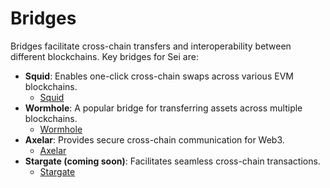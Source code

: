 # Bridges

Bridges facilitate cross-chain transfers and interoperability between different blockchains. Key bridges for Sei are:

- **Squid**: Enables one-click cross-chain swaps across various EVM blockchains.
   - [Squid](https://blockworks.co/news/squid-one-click-cross-chain-swaps-cosmos)
- **Wormhole**: A popular bridge for transferring assets across multiple blockchains.
   - [Wormhole](https://wormholenetwork.com/)
- **Axelar**: Provides secure cross-chain communication for Web3.
   - [Axelar](https://axelar.network/)
- **Stargate (coming soon)**: Facilitates seamless cross-chain transactions.
   - [Stargate](https://stargate.finance/)
